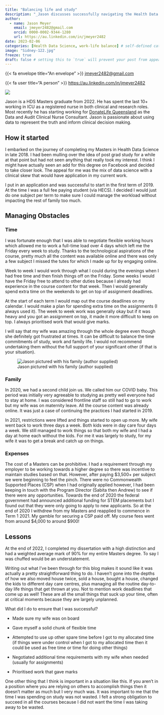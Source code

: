 ```yaml
---
title: "Balancing life and study"
description: "_Jason discusses successfully navigating the Health Data Science Masters while balancing work, family and other life committments_"
author:
  - name: Jason Meyer
    email: jmeyer2482@gmail.com
    orcid: 0000-0002-9344-1280
    url: https://au.linkedin.com/in/jmeyer2482
date: 2023-02-06
categories: [Health Data Science, work-life balance] # self-defined categories
image: "Sidney-122.jpg"
freeze: true
draft: false # setting this to `true` will prevent your post from appearing on your listing page until you're ready!
---
```


<div class="author-meta-content">
{{< fa envelope title="An envelope" >}} <a href="mailto:jmeyer2482@gmail.com">jmeyer2482@gmail.com</a>
</div>

<div class="author-meta-content">
{{< fa user title="A person" >}} <a href="https://au.linkedin.com/in/jmeyer2482">https://au.linkedin.com/in/jmeyer2482</a>
</div>


::: {.aside}

::: {.round-border}
![](jason-meyer.jpeg)
:::

Jason is a HDS Masters graduate from 2022. He has spent the last 10+ working in ICU as a registered nurse in both clinical and research roles. Most recently he has starting working for [DonateLife Queensland](https://www.donatelife.gov.au/find-your-local-donatelife-agency/donatelife-queensland) as the Data and Audit Clinical Nurse Consultant. Jason is passionate about using data to represent the truth and inform clinical decision making.

:::

## How it started

I embarked on the journey of completing my Masters in Health Data Science in late 2018. I had been mulling over the idea of post grad study for a while at that point but had not seen anything that really took my interest. I think I might have actually seen an add for this degree on Facebook and decided to take closer look. The appeal for me was the mix of data science with a clinical skew that would have application in my current work.

I put in an application and was successful to start in the first term of 2019. At the time I was a full fee paying student (via HECS). I decided I would just do one subject per term to make sure I could manage the workload without impacting the rest of family too much.

## Managing Obstacles

### Time

I was fortunate enough that I was able to negotiate flexible working hours which allowed me to work a full-time load over 4 days which left me the Friday every week to study. Thanks to the technological aspirations of the course, pretty much all the content was available online and there was only a few subject I missed the tutes for which I made up for by engaging online.

Week to week I would work through what I could during the evenings when I had free time and then finish things off on the Friday. Some weeks I would have the Friday free to attend to other duties because I already had experience in the course content for that week. Then I would generally spend extra time on the weekends to get on top of assignment deadlines.

At the start of each term I would map out the course deadlines on my calendar. I would make a plan for spending extra time on the assignments (I always used it). The week to week work was generally okay but if it was heavy and you got an assignment on top, it made it more difficult to keep on top. I always prioritised work that would give marks.

I will say that my wife was amazing through the whole degree even though she definitely got frustrated at times. It can be difficult to balance the time commitments of study, work and family life. I would not recommend undertaking them without the full support of your significant other (if that is your situation).

![Jason pictured with his family (author supplied)](Sidney-122.jpg)

### Family

In 2020, we had a second child join us. We called him our COVID baby. This period was initially very agreeable to studying as pretty well everyone had to stay at home. I was considered frontline staff so still had to go to work but my wife was on maternity leave. All the course content was already online. It was just a case of continuing the practices I had started in 2019.

In 2021, restrictions were lifted and things started to open up more. My wife went back to work three days a week. Both kids were in day care four days a week. We still managed to work things so that both my wife and I had a day at home each without the kids. For me it was largely to study, for my wife it was to get a break and catch up on things.

### Expenses

The cost of a Masters can be prohibitive. I had a requirement through my employer to be working towards a higher degree so there was incentive to maintain studies based on that. However, after paying \$3,500+ per subject we were beginning to feel the pinch. There were no Commonwealth Supported Places (CSP) when I had originally applied however, I had been keeping in touch with the Program Director (Sabita then Andrew) to see if there were any opportunities. Towards the end of 2020 the federal government had announced additional funding for STEM placements but I found out that they were only going to apply to new applicants. So at the end of 2020 I withdrew from my Masters and reapplied to commence in Term 1 2021. My gamble for securing a CSP paid off. My course fees went from around \$4,000 to around \$900!

## Lessons

At the end of 2022, I completed my dissertation with a high distinction and had a weighted average mark of 90% for my entire Masters degree. To say I was chuffed would be an understatement.

Writing out what I've been through for this blog makes it sound like it was actually a pretty straightforward thing to do. I haven't gone into the depths of how we also moved house twice, sold a house, bought a house, changed the kids to different day care centres, plus managing all the routine day-to-day life things that get thrown at you. Not to mention work deadlines that come up as well! These are all the small things that suck up your time, often at critical moments because they are largely unplanned.

What did I do to ensure that I was successful?

-   Made sure my wife was on board

-   Gave myself a solid chunk of flexible time

-   Attempted to use up other spare time before I got to my allocated time (if things were under control when I got to my allocated time then it could be used as free time or time for doing other things)

-   Negotiated additional time requirements with my wife when needed (usually for assignments)

-   Prioritised work that gave marks

One other thing that I think is important in a situation like this. If you aren't in a position where you are relying on others to accomplish things then it doesn't matter as much but I very much was. It was important to me that the time I was spending on study was not wasted. I felt a strong obligation to succeed in all the courses because I did not want the time I was taking away to be wasted.
